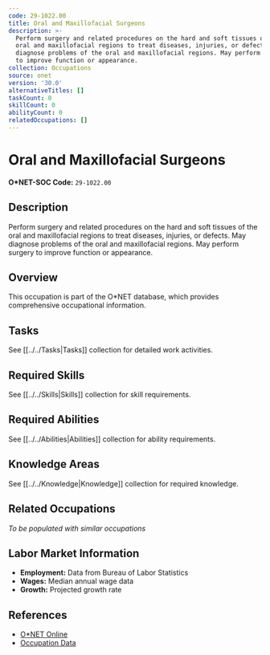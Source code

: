 ```yaml
---
code: 29-1022.00
title: Oral and Maxillofacial Surgeons
description: >-
  Perform surgery and related procedures on the hard and soft tissues of the
  oral and maxillofacial regions to treat diseases, injuries, or defects. May
  diagnose problems of the oral and maxillofacial regions. May perform surgery
  to improve function or appearance.
collection: Occupations
source: onet
version: '30.0'
alternativeTitles: []
taskCount: 0
skillCount: 0
abilityCount: 0
relatedOccupations: []
---
```

# Oral and Maxillofacial Surgeons

**O*NET-SOC Code:** `29-1022.00`

## Description

Perform surgery and related procedures on the hard and soft tissues of the oral and maxillofacial regions to treat diseases, injuries, or defects. May diagnose problems of the oral and maxillofacial regions. May perform surgery to improve function or appearance.

## Overview

This occupation is part of the O*NET database, which provides comprehensive occupational information.

## Tasks

See [[../../Tasks|Tasks]] collection for detailed work activities.

## Required Skills

See [[../../Skills|Skills]] collection for skill requirements.

## Required Abilities

See [[../../Abilities|Abilities]] collection for ability requirements.

## Knowledge Areas

See [[../../Knowledge|Knowledge]] collection for required knowledge.

## Related Occupations

*To be populated with similar occupations*

## Labor Market Information

- **Employment:** Data from Bureau of Labor Statistics
- **Wages:** Median annual wage data
- **Growth:** Projected growth rate

## References

- [O*NET Online](https://www.onetonline.org/link/summary/29-1022.00)
- [Occupation Data](https://www.onetcenter.org/)
